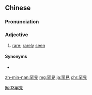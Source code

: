{{also|罕见}}
==Chinese==
{{zh-forms|s=罕见}}

===Pronunciation===
{{zh-pron
|m=hǎnjiàn
|ma=Zh-hanjiàn.ogg
|c=hon2 gin3
|mn=hán-kiàn
|cat=a
}}

===Adjective===
{{zh-adj}}

# [[rare]]; [[rarely]] [[seen]]

====Synonyms====
* {{zh-l|少見}}

[[Category:Advanced Mandarin|网03罕見]]

[[zh-min-nan:罕見]]
[[mg:罕見]]
[[ja:罕見]]
[[chr:罕見]]
